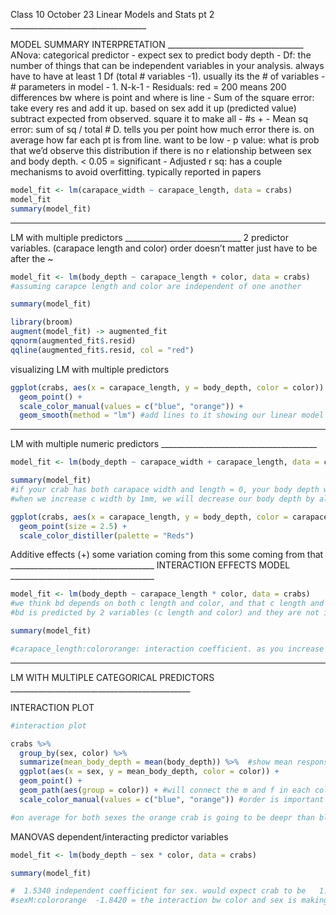 Class
10 October 23
Linear Models and Stats pt 2
__________________________________

MODEL SUMMARY INTERPRETATION
__________________________________
ANova: categorical predictor
- expect sex to predict body depth
- Df: 
  the number of things that can be independent variables in your      analysis.
  always have to have at least 1 Df (total # variables -1). 
  usually its the # of variables - # parameters in model - 1. N-k-1
- Residuals: 
  red = 200 means 200 differences bw where is point and     where    is line
- Sum of the square error: 
  take every res and add it up. based on sex add it up (predicted    value) subtract expected from observed. square it to make all -    #s +
- Mean sq error: 
  sum of sq / total # D. tells you per point how much error there    is. on average how far each pt is from line. want to be low
- p value: 
  what is prob that we'd observe this distribution if there is no r   elationship between sex and body depth. < 0.05 = significant
- Adjusted r sq: has a couple mechanisms to avoid overfitting.         typically reported in papers  
  
```r
  
model_fit <- lm(carapace_width ~ carapace_length, data = crabs)
model_fit
summary(model_fit)

```
_____________________________
LM with multiple predictors
_____________________________
2 predictor variables. (carapace length and color) order doesn't matter just have to be after the ~
```r
model_fit <- lm(body_depth ~ carapace_length + color, data = crabs)
#assuming carapce length and color are independent of one another

summary(model_fit)

library(broom)
augment(model_fit) -> augmented_fit
qqnorm(augmented_fit$.resid)
qqline(augmented_fit$.resid, col = "red")

```

visualizing LM with multiple predictors
```r
ggplot(crabs, aes(x = carapace_length, y = body_depth, color = color)) +
  geom_point() +
  scale_color_manual(values = c("blue", "orange")) + 
  geom_smooth(method = "lm") #add lines to it showing our linear model

```

_______________________________________
LM with multiple numeric predictors
_______________________________________

```r
model_fit <- lm(body_depth ~ carapace_width + carapace_length, data = crabs)

summary(model_fit)
#if your crab has both carapace width and length = 0, your body depth will be 0.5
#when we increase c width by 1mm, we will decrease our body depth by almost 1/2mm (est column) assuming we have not changed c length

ggplot(crabs, aes(x = carapace_length, y = body_depth, color = carapace_width)) + 
  geom_point(size = 2.5) +
  scale_color_distiller(palette = "Reds")

```
Additive effects (+)
some variation coming from this some coming from that
____________________________________
INTERACTION EFFECTS MODEL
____________________________________

```r
model_fit <- lm(body_depth ~ carapace_length * color, data = crabs)
#we think bd depends on both c length and color, and that c length and color might depend on one another = interaction effect
#bd is predicted by 2 variables (c length and color) and they are not ind of one another

summary(model_fit)

#carapace_length:colororange: interaction coefficient. as you increase both of these things, you increase body depth by ___. this one is significant = we know that they are probably related to each other, there is a true relationship there. if you have a sig int coeff you need to keep it (run it as independent/additive and as interaction to see)


```

_____________________________________________
LM WITH MULTIPLE CATEGORICAL PREDICTORS
_____________________________________________

INTERACTION PLOT

```r
#interaction plot

crabs %>% 
  group_by(sex, color) %>% 
  summarize(mean_body_depth = mean(body_depth)) %>%  #show mean response to predictors
  ggplot(aes(x = sex, y = mean_body_depth, color = color)) +
  geom_point() +
  geom_path(aes(group = color)) + #will connect the m and f in each color group with a line
  scale_color_manual(values = c("blue", "orange")) #order is important bc color variables in alphabetical order

#on average for both sexes the orange crab is going to be deepr than blue crab. within each group, the f and m show some different dynamics

```
MANOVAS
dependent/interacting predictor variables
```r
model_fit <- lm(body_depth ~ sex * color, data = crabs)

summary(model_fit)

#  1.5340 independent coefficient for sex. would expect crab to be   1.5340 deeper when controlling for color but changing sex
#sexM:colororange  -1.8420 = the interaction bw color and sex is making the crab depths about -1.8420 smaller

```
